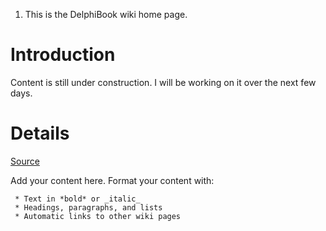 #This is the DelphiBook wiki home page.

= Introduction =

Content is still under construction. I will be working on it over the next few days.


= Details =

[[Source]]

Add your content here.  Format your content with:
  * Text in *bold* or _italic_
  * Headings, paragraphs, and lists
  * Automatic links to other wiki pages
